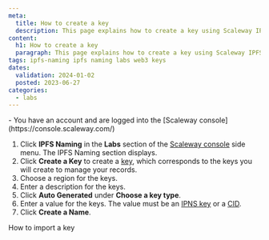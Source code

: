 ```yaml
---
meta:
  title: How to create a key
  description: This page explains how to create a key using Scaleway IPFS Naming
content:
  h1: How to create a key
  paragraph: This page explains how to create a key using Scaleway IPFS Naming
tags: ipfs-naming ipfs naming labs web3 keys
dates:
  validation: 2024-01-02
  posted: 2023-06-27
categories:
  - labs
---
```


<Macro id="requirements" />

<Message type="requirement">
    - You have an account and are logged into the [Scaleway console](https://console.scaleway.com/)
</Message>

1. Click **IPFS Naming** in the **Labs** section of the [Scaleway console](https://console.scaleway.com) side menu. The IPFS Naming section displays.
2. Click **Create a Key** to create a [key](/labs/ipfs-naming/concepts/#name), which corresponds to the keys you will create to manage your records.
    <Lightbox src="create-ipfs-naming.webp" alt="" />
3. Choose a region for the keys.
    <Lightbox src="choose-region-naming.webp" alt="" />
4. Enter a description for the keys.
    <Lightbox src="choose-description-naming.webp" alt="" />
5. Click **Auto Generated** under **Choose a key type**.
    <Lightbox src="choose-key-type-naming.webp" alt="" />
6. Enter a value for the keys.
    <Message type="note">
      The value must be an [IPNS key](/labs/ipfs-naming/concepts/#name) or a [CID](/labs/ipfs-naming/concepts/#content-identifier-(cid)).
    </Message>
7. Click **Create a Name**.

<Navigation title="See also">
    <NextButton to="/labs/ipfs-naming/how-to/import-key/">How to import a key</NextButton>
</Navigation>

